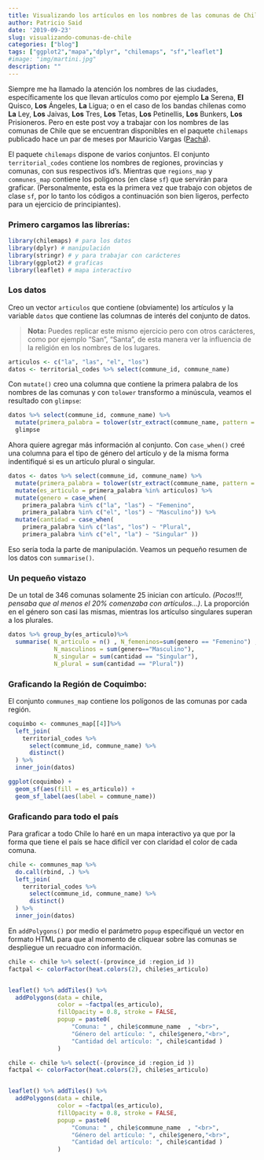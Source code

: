 ```yaml
---
title: Visualizando los artículos en los nombres de las comunas de Chile
author: Patricio Said
date: '2019-09-23'
slug: visualizando-comunas-de-chile
categories: ["blog"]
tags: ["ggplot2","mapa","dplyr", "chilemaps", "sf","leaflet"]
#image: "img/martini.jpg"
description: ""
---
```


Siempre me ha llamado la atención los nombres de las ciudades, específicamente los que llevan artículos como por ejemplo **La** Serena, **El** Quisco, **Los** Ángeles, **La** Ligua; o en el caso de los bandas chilenas como **La** Ley, **Los** Jaivas, **Los** Tres, **Los** Tetas, **Los** Petinellis, **Los** Bunkers, **Los** Prisioneros. Pero en este post voy a trabajar con los nombres de las comunas de Chile que se encuentran disponibles en el paquete `chilemaps` publicado hace un par de meses por Mauricio Vargas ([Pachá](https://pacha.hk/)).  

El paquete `chilemaps` dispone de varios conjuntos. El conjunto `territorial_codes` contiene los nombres de regiones, provincias y comunas, con sus respectivos id's. Mientras que `regions_map` y `communes_map` contiene los polígonos (en clase `sf`) que servirán para graficar.  (Personalmente, esta es la primera vez que trabajo con objetos de clase `sf`, por lo tanto los códigos a continuación son bien ligeros, perfecto para un ejercicio de principiantes).  

### Primero cargamos las librerías:  

```r
library(chilemaps) # para los datos
library(dplyr) # manipulación
library(stringr) # y para trabajar con carácteres
library(ggplot2) # graficas
library(leaflet) # mapa interactivo
```


### Los datos  

Creo un vector `articulos` que contiene (obviamente) los artículos y la variable `datos` que contiene las columnas de interés del conjunto de datos.  

> **Nota:** Puedes replicar este mismo ejercicio pero con otros carácteres, como por ejemplo "San", "Santa", de esta manera ver la influencia de la religión en los nombres de los lugares.  


```r
articulos <- c("la", "las", "el", "los")
datos <- territorial_codes %>% select(commune_id, commune_name)
```

Con `mutate()` creo una columna que contiene la primera palabra de los nombres de las comunas y con `tolower` transformo a minúscula, veamos el resultado con `glimpse`:  


```r
datos %>% select(commune_id, commune_name) %>%  
  mutate(primera_palabra = tolower(str_extract(commune_name, pattern = "\\w+"))) %>% 
  glimpse
```

Ahora quiere agregar más información al conjunto. Con `case_when()` creé una columna para el tipo de género del artículo y de la misma forma indentifiqué si es un artículo plural o singular. 

```r
datos <- datos %>% select(commune_id, commune_name) %>%  
  mutate(primera_palabra = tolower(str_extract(commune_name, pattern = "\\w+"))) %>% 
  mutate(es_articulo = primera_palabra %in% articulos) %>% 
  mutate(genero = case_when(
    primera_palabra %in% c("la", "las") ~ "Femenino",
    primera_palabra %in% c("el", "los") ~ "Masculino")) %>% 
  mutate(cantidad = case_when(
    primera_palabra %in% c("las", "los") ~ "Plural",
    primera_palabra %in% c("el", "la") ~ "Singular" ))
```

Eso sería toda la parte de manipulación. Veamos un pequeño resumen de los datos con `summarise()`. 

### Un pequeño vistazo 

De un total de 346 comunas solamente 25 inician con artículo. *(Pocos!!!, pensaba que al menos el 20% comenzaba con artículos...)*. La proporción en el género son casi las mismas, mientras los artículso singulares superan a los plurales.  

```r
datos %>% group_by(es_articulo)%>% 
  summarise( N_articulo = n() , N_femeninos=sum(genero == "Femenino") ,  
             N_masculinos = sum(genero=="Masculino"),
             N_singular = sum(cantidad == "Singular"),
             N_plural = sum(cantidad == "Plural")) 
```

### Graficando la Región de Coquimbo:  

El conjunto `communes_map` contiene los polígonos de las comunas por cada región.

```r
coquimbo <- communes_map[[4]]%>% 
  left_join(
    territorial_codes %>% 
      select(commune_id, commune_name) %>% 
      distinct()
  ) %>% 
  inner_join(datos)

ggplot(coquimbo) + 
  geom_sf(aes(fill = es_articulo)) +
  geom_sf_label(aes(label = commune_name))
```

### Graficando para todo el país  

Para graficar a todo Chile lo haré en un mapa interactivo ya que por la forma que tiene el país se hace difícil ver con claridad el color de cada comuna.  


```r
chile <- communes_map %>% 
  do.call(rbind, .) %>% 
  left_join(
    territorial_codes %>% 
      select(commune_id, commune_name) %>% 
      distinct()
  ) %>% 
  inner_join(datos)
```

En `addPolygons()` por medio el parámetro `popup` especifiqué un vector en formato HTML para que al momento de cliquear sobre las comunas se despliegue un recuadro con información.  


```r
chile <- chile %>% select(-(province_id :region_id ))
factpal <- colorFactor(heat.colors(2), chile$es_articulo)


leaflet() %>% addTiles() %>%  
  addPolygons(data = chile,
              color = ~factpal(es_articulo),
              fillOpacity = 0.8, stroke = FALSE,
              popup = paste0( 
                  "Comuna: " , chile$commune_name  , "<br>",
                  "Género del artículo: ", chile$genero,"<br>",
                  "Cantidad del artículo: ", chile$cantidad )
              )
```


```r
chile <- chile %>% select(-(province_id :region_id ))
factpal <- colorFactor(heat.colors(2), chile$es_articulo)


leaflet() %>% addTiles() %>%  
  addPolygons(data = chile,
              color = ~factpal(es_articulo),
              fillOpacity = 0.8, stroke = FALSE,
              popup = paste0( 
                  "Comuna: " , chile$commune_name  , "<br>",
                  "Género del artículo: ", chile$genero,"<br>",
                  "Cantidad del artículo: ", chile$cantidad )
              )
```
